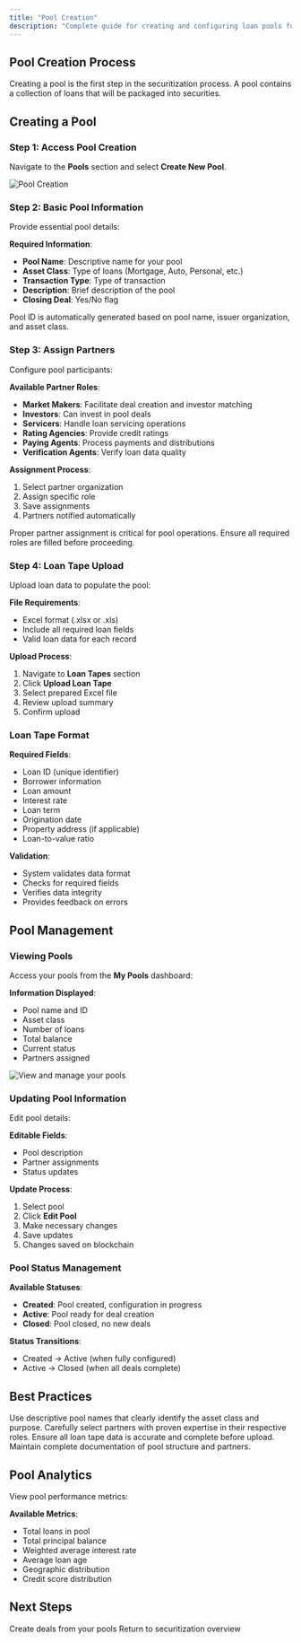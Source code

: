 ```yaml
---
title: "Pool Creation"
description: "Complete guide for creating and configuring loan pools for securitization"
---
```


## Pool Creation Process

Creating a pool is the first step in the securitization process. A pool contains a collection of loans that will be packaged into securities.

## Creating a Pool

### Step 1: Access Pool Creation

Navigate to the **Pools** section and select **Create New Pool**.

![Pool Creation](/images/createFacility.png)

### Step 2: Basic Pool Information

Provide essential pool details:

**Required Information**:
- **Pool Name**: Descriptive name for your pool
- **Asset Class**: Type of loans (Mortgage, Auto, Personal, etc.)
- **Transaction Type**: Type of transaction
- **Description**: Brief description of the pool
- **Closing Deal**: Yes/No flag

<Note>
Pool ID is automatically generated based on pool name, issuer organization, and asset class.
</Note>

### Step 3: Assign Partners

Configure pool participants:

**Available Partner Roles**:
- **Market Makers**: Facilitate deal creation and investor matching
- **Investors**: Can invest in pool deals
- **Servicers**: Handle loan servicing operations
- **Rating Agencies**: Provide credit ratings
- **Paying Agents**: Process payments and distributions
- **Verification Agents**: Verify loan data quality

**Assignment Process**:
1. Select partner organization
2. Assign specific role
3. Save assignments
4. Partners notified automatically

<Warning>
Proper partner assignment is critical for pool operations. Ensure all required roles are filled before proceeding.
</Warning>

### Step 4: Loan Tape Upload

Upload loan data to populate the pool:

**File Requirements**:
- Excel format (.xlsx or .xls)
- Include all required loan fields
- Valid loan data for each record

**Upload Process**:
1. Navigate to **Loan Tapes** section
2. Click **Upload Loan Tape**
3. Select prepared Excel file
4. Review upload summary
5. Confirm upload

### Loan Tape Format

**Required Fields**:
- Loan ID (unique identifier)
- Borrower information
- Loan amount
- Interest rate
- Loan term
- Origination date
- Property address (if applicable)
- Loan-to-value ratio

**Validation**:
- System validates data format
- Checks for required fields
- Verifies data integrity
- Provides feedback on errors

## Pool Management

### Viewing Pools

Access your pools from the **My Pools** dashboard:

**Information Displayed**:
- Pool name and ID
- Asset class
- Number of loans
- Total balance
- Current status
- Partners assigned

<Image src="/images/createFacility.png" title="Pool Dashboard" alt="View and manage your pools" />

### Updating Pool Information

Edit pool details:

**Editable Fields**:
- Pool description
- Partner assignments
- Status updates

**Update Process**:
1. Select pool
2. Click **Edit Pool**
3. Make necessary changes
4. Save updates
5. Changes saved on blockchain

### Pool Status Management

**Available Statuses**:
- **Created**: Pool created, configuration in progress
- **Active**: Pool ready for deal creation
- **Closed**: Pool closed, no new deals

**Status Transitions**:
- Created → Active (when fully configured)
- Active → Closed (when all deals complete)

## Best Practices

<Accordion>
<AccordionItem title="Pool Naming">
Use descriptive pool names that clearly identify the asset class and purpose.
</AccordionItem>

<AccordionItem title="Partner Selection">
Carefully select partners with proven expertise in their respective roles.
</AccordionItem>

<AccordionItem title="Loan Data Quality">
Ensure all loan tape data is accurate and complete before upload.
</AccordionItem>

<AccordionItem title="Documentation">
Maintain complete documentation of pool structure and partners.
</AccordionItem>
</Accordion>

## Pool Analytics

View pool performance metrics:

**Available Metrics**:
- Total loans in pool
- Total principal balance
- Weighted average interest rate
- Average loan age
- Geographic distribution
- Credit score distribution

## Next Steps

<Card title="Deal Onboarding" icon="file-contract" href="/user-guide/securitization/deal-onboarding">
  Create deals from your pools
</Card>

<Card title="Overview" icon="layer-group" href="/user-guide/securitization/overview">
  Return to securitization overview
</Card>
